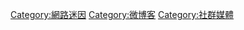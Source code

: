 {{catmore}}
[[Category:網路迷因|Category:網路迷因]]
[[Category:微博客|Category:微博客]]
[[Category:社群媒體|Category:社群媒體]]